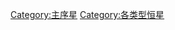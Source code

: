 {{catmore}}
{{Commonscat|Red dwarfs}}

[[Category:主序星|Category:主序星]]
[[Category:各类型恒星|Category:各类型恒星]]